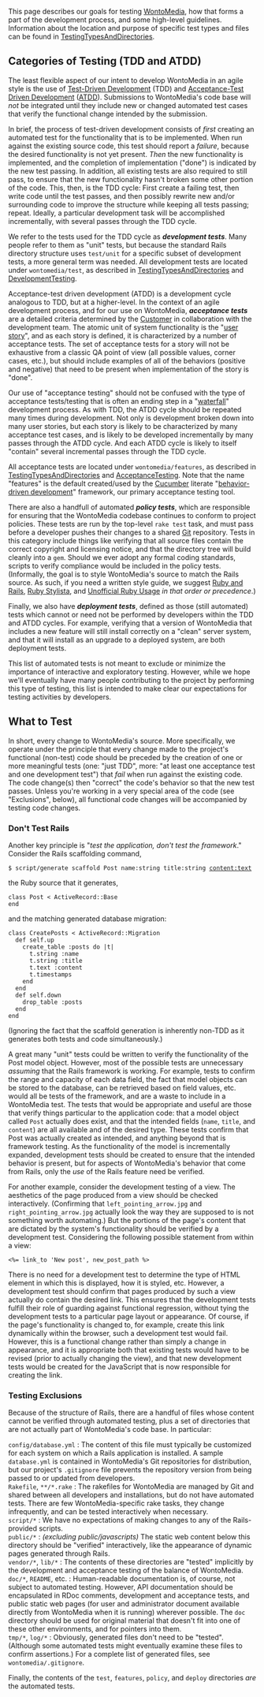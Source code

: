 <!-- Copyright (c)  2010  Glen E. Ivey
     Permission is granted to copy, distribute and/or modify this document
     under the terms of the GNU Free Documentation License, Version 1.3;
     with no Invariant Sections, no Front-Cover Texts, and no Back-Cover Texts.
     A copy of the license is in the file COPYING.DOCUMENTATION
  -->


This page describes our goals for testing [[WontoMedia]], how that forms a part of the development process, and some high-level guidelines.  Information about the location and purpose of specific test types and files can be found in [[TestingTypesAndDirectories]].



== Categories of Testing (TDD and ATDD) ==

The least flexible aspect of our intent to develop WontoMedia in an agile style is the use of [[Wikipedia:Test_driven_development|Test-Driven Development]] (TDD) and [http://testdrivendeveloper.com/2008/04/02/AcceptanceTestDrivenDevelopmentExplained.aspx Acceptance-Test Driven Development] ([http://testobsessed.com/wordpress/wp-content/uploads/2008/12/atddexample.pdf ATDD]). Submissions to WontoMedia's code base will ''not'' be integrated until they include new or changed automated test cases that verify the functional change intended by the submission.

In brief, the process of test-driven development consists of ''first'' creating an automated test for the functionality that is to be implemented.  When run against the existing source code, this test should report a ''failure'', because the desired functionality is not yet present.  ''Then'' the new functionality is implemented, and the completion of implementation ("done") is indicated by the new test passing.  In addition, all existing tests are also required to still pass, to ensure that the new functionality hasn't broken some other portion of the code.  This, then, is the TDD cycle: First create a failing test, then write code until the test passes, and then possibly rewrite new and/or surrounding code to improve the structure while keeping all tests passing; repeat.  Ideally, a particular development task will be accomplished incrementally, with several passes through the TDD cycle.

We refer to the tests used for the TDD cycle as '''''development tests'''''.  Many people refer to them as "unit" tests, but because the standard Rails directory structure uses <tt>test/unit</tt> for a specific subset of development tests, a more general term was needed.  All development tests are located under <tt>wontomedia/test</tt>, as described in [[TestingTypesAndDirectories]] and [[DevelopmentTesting]].

Acceptance-test driven development (ATDD) is a development cycle analogous to TDD, but at a higher-level.  In the context of an agile development process, and for our use on WontoMedia, '''''acceptance tests''''' are a detailed criteria determined by the [[Customer]] in collaboration with the development team.  The atomic unit of system functionality is the "[http://www.mountaingoatsoftware.com/article_view/27 user story]", and as each story is defined, it is characterized by a number of acceptance tests.  The set of acceptance tests for a story will not be exhaustive from a classic QA point of view (all possible values, corner cases, etc.), but should include examples of all of the behaviors (positive and negative) that need to be present when implementation of the story is "done".

Our use of "acceptance testing" should not be confused with the type of acceptance tests/testing that is often an ending step in a "[[Wikipedia:Waterfall_model|waterfall]]" development process.  As with TDD, the ATDD cycle should be repeated many times during development.  Not only is development broken down into many user stories, but each story is likely to be characterized by many acceptance test cases, and is likely to be developed incrementally by many passes through the ATDD cycle.  And each ATDD cycle is likely to itself "contain" several incremental passes through the TDD cycle.

All acceptance tests are located under <tt>wontomedia/features</tt>, as described in [[TestingTypesAndDirectories]] and [[AcceptanceTesting]].  Note that the name "features" is the default created/used by the [http://cukes.info/ Cucumber] literate "[http://en.wikipedia.org/wiki/Behavior_Driven_Development behavior-driven development]" framework, our primary acceptance testing tool.

There are also a handfull of automated '''''policy tests''''', which are responsible for ensuring that the WontoMedia codebase continues to conform to project policies.  These tests are run by the top-level <tt>rake test</tt> task, and must pass before a developer pushes their changes to a shared [[Git]] repository.  Tests in this category include things like verifying that all source files contain the correct copyright and licensing notice, and that the directory tree will build cleanly into a <tt>gem</tt>.  Should we ever adopt any formal coding standards, scripts to verify compliance would be included in the policy tests.  (Informally, the goal is to style WontoMedia's source to match the Rails source.  As such, if you need a written style guide, we suggest [http://www.pathf.com/blogs/ruby-and-rails-style-guide/ Ruby and Rails], [http://www.pathf.com/blogs/2008/10/ruby-stylista/ Ruby Stylista], and [http://www.caliban.org/ruby/rubyguide.shtml Unofficial Ruby Usage] ''in that order or precedence''.)

Finally, we also have '''''deployment tests''''', defined as those (still automated) tests which cannot or need not be performed by developers within the TDD and ATDD cycles.  For example, verifying that a version of WontoMedia that includes a new feature will still install correctly on a "clean" server system, and that it will install as an upgrade to a deployed system, are both deployment tests.

This list of automated tests is not meant to exclude or minimize the importance of interactive and exploratory testing.  However, while we hope we'll eventually have many people contributing to the project by performing this type of testing, this list is intended to make clear our expectations for testing activities by developers.

== What to  Test ==

In short, every change to WontoMedia's source.  More specifically, we operate under the principle that every change made to the project's functional (non-test) code should be preceded by the creation of one or more meaningful tests (one: "just TDD", more: "at least one acceptance test and one development test") that ''fail'' when run against the existing code.  The code change(s) then "correct" the code's behavior so that the new test passes.  Unless you're working in a very special area of the code (see "Exclusions", below), all functional code changes will be accompanied by testing code changes.

=== Don't Test Rails ===

Another key principle is "''test the application, don't test the framework''." Consider the Rails scaffolding command,

 $ script/generate scaffold Post name:string title:string content:text

the Ruby source that it generates,

 class Post < ActiveRecord::Base
 end

and the matching generated database migration:

 class CreatePosts < ActiveRecord::Migration
   def self.up
     create_table :posts do |t|
       t.string :name
       t.string :title
       t.text :content
       t.timestamps
     end
   end
   def self.down
     drop_table :posts
   end
 end

(Ignoring the fact that the scaffold generation is inherently non-TDD as it generates both tests and code simultaneously.)

A great many "unit" tests could be written to verify the functionality of the Post model object.  However, most of the possible tests are unnecessary ''assuming'' that the Rails framework is working.  For example, tests to confirm the range and capacity of each data field, the fact that model objects can be stored to the database, can be retrieved based on field values, etc. would all be tests of the framework, and are a waste to include in a WontoMedia test.  The tests that would be appropriate and useful are those that verify things particular to the application code: that a model object called <tt>Post</tt> actually does exist, and that the intended fields (<tt>name</tt>, <tt>title</tt>, and <tt>content</tt>) are all available and of the desired type.  These tests confirm that Post was actually created as intended, and anything beyond that is framework testing.  As the functionality of the model is incrementally expanded, development tests should be created to ensure that the intended behavior is present, but for aspects of WontoMedia's behavior that come from Rails, only the ''use'' of the Rails feature need be verified.

For another example, consider the development testing of a view.  The aesthetics of the page produced from a view should be checked interactively.  (Confirming that <tt>left_pointing_arrow.jpg</tt> and <tt>right_pointing_arrow.jpg</tt> actually look the way they are supposed to is not something worth automating.)  But the portions of the page's content that are dictated by the system's functionality should be verified by a development test.  Considering the following possible statement from within a view:

 <%= link_to 'New post', new_post_path %>

There is no need for a development test to determine the type of HTML element in which this is displayed, how it is styled, etc.  However, a development test should confirm that pages produced by such a view actually do contain the desired link.  This ensures that the development tests fulfill their role of guarding against functional regression, without tying the development tests to a particular page layout or appearance.  Of course, if the page's functionality is changed to, for example, create this link dynamically within the browser, such a development test would fail.  However, this is a functional change rather than simply a change in appearance, and it is appropriate both that existing tests would have to be revised (prior to actually changing the view), and that new development tests would be created for the JavaScript that is now responsible for creating the link.


=== Testing Exclusions ===

Because of the structure of Rails, there are a handful of files whose content cannot be verified through automated testing, plus a set of directories that are not actually part of WontoMedia's code base.  In particular:

; <tt>config/database.yml</tt> : The content of this file must typically be customized for each system on which a Rails application is installed.  A sample <tt>database.yml</tt> is contained in WontoMedia's Git repositories for distribution, but our project's <tt>.gitignore</tt> file prevents the repository version from being passed to or updated from developers.
; <tt>Rakefile</tt>, <tt>**/*.rake</tt> : The rakefiles for WontoMedia are managed by Git and shared between all developers and installations, but do not have automated tests.  There are few WontoMedia-specific rake tasks, they change infrequently, and can be tested interactively when necessary.
; <tt>script/*</tt> : We have no expectations of making changes to any of the Rails-provided scripts.
; <tt>public/*</tt> : ''(excluding public/javascripts)'' The static web content below this directory should be "verified" interactively, like the appearance of dynamic pages generated through Rails.
; <tt>vendor/*</tt>, <tt>lib/*</tt> : The contents of these directories are "tested" implicitly by the development and acceptance testing of the balance of WontoMedia.
; <tt>doc/*</tt>, <tt>README</tt>, etc. : Human-readable documentation is, of course, not subject to automated testing.  However, API documentation should be encapsulated in RDoc comments, development and acceptance tests, and public static web pages (for user and administrator document available directly from WontoMedia when it is running) wherever possible.  The <tt>doc</tt> directory should be used for original material that doesn't fit into one of these other environments, and for pointers into them.
; <tt>tmp/*</tt>, <tt>log/*</tt> : Obviously, generated files don't need to be "tested".  (Although some automated tests might eventually examine these files to confirm assertions.)  For a complete list of generated files, see <tt>wontomedia/.gitignore</tt>.

Finally, the contents of the <tt>test</tt>, <tt>features</tt>, <tt>policy</tt>, and <tt>deploy</tt> directories ''are'' the automated tests.
